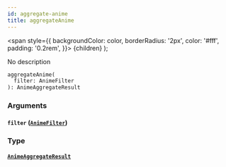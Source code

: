 ```yaml
---
id: aggregate-anime
title: aggregateAnime
---
```


<span
style={{
      backgroundColor: color,
      borderRadius: '2px',
      color: '#fff',
      padding: '0.2rem',
    }}>
{children}
</span>
);

No description

```graphql
aggregateAnime(
  filter: AnimeFilter
): AnimeAggregateResult

```

### Arguments

#### `filter` ([`AnimeFilter`](/docs/schema/inputs/anime-filter))

### Type

#### [`AnimeAggregateResult`](/docs/schema/objects/anime-aggregate-result)
